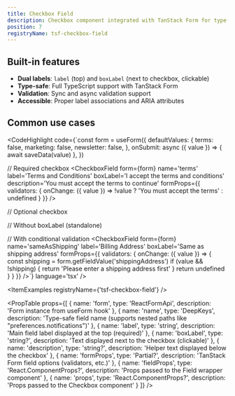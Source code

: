 ```yaml
---
title: Checkbox Field
description: Checkbox component integrated with TanStack Form for type-safe boolean field management. Features label and boxLabel props.
position: 7
registryName: tsf-checkbox-field
---
```


## Built-in features

- **Dual labels**: `label` (top) and `boxLabel` (next to checkbox, clickable)
- **Type-safe**: Full TypeScript support with TanStack Form
- **Validation**: Sync and async validation support
- **Accessible**: Proper label associations and ARIA attributes

## Common use cases

<CodeHighlight code={`const form = useForm({
  defaultValues: {
    terms: false,
    marketing: false,
    newsletter: false,
  },
  onSubmit: async ({ value }) => {
    await saveData(value)
  },
})

// Required checkbox
<CheckboxField
  form={form}
  name='terms'
  label='Terms and Conditions'
  boxLabel='I accept the terms and conditions'
  description='You must accept the terms to continue'
  formProps={{
    validators: {
      onChange: ({ value }) =>
        !value ? 'You must accept the terms' : undefined
    }
  }}
/>

// Optional checkbox
<CheckboxField
  form={form}
  name='marketing'
  label='Marketing'
  boxLabel='Send me promotional emails'
  description='Optional: Receive updates about new features'
/>

// Without boxLabel (standalone)
<CheckboxField
  form={form}
  name='newsletter'
  label='Enable Newsletter'
  description='Toggle newsletter subscription'
/>

// With conditional validation
<CheckboxField
  form={form}
  name='sameAsShipping'
  label='Billing Address'
  boxLabel='Same as shipping address'
  formProps={{
    validators: {
      onChange: ({ value }) => {
        const shipping = form.getFieldValue('shippingAddress')
        if (value && !shipping) {
          return 'Please enter a shipping address first'
        }
        return undefined
      }
    }
  }}
/>`} language='tsx' />

<ItemExamples registryName={'tsf-checkbox-field'} /> 

<PropTable props={[
  {
    name: 'form',
    type: 'ReactFormApi<TFormData>',
    description: 'Form instance from useForm hook'
  },
  {
    name: 'name',
    type: 'DeepKeys<TFormData>',
    description: 'Type-safe field name (supports nested paths like "preferences.notifications")'
  },
  {
    name: 'label',
    type: 'string',
    description: 'Main field label displayed at the top (required)'
  },
  {
    name: 'boxLabel',
    type: 'string?',
    description: 'Text displayed next to the checkbox (clickable)'
  },
  {
    name: 'description',
    type: 'string?',
    description: 'Helper text displayed below the checkbox'
  },
  {
    name: 'formProps',
    type: 'Partial<FieldOptions>?',
    description: 'TanStack Form field options (validators, etc.)'
  },
  {
    name: 'fieldProps',
    type: 'React.ComponentProps<typeof Field>?',
    description: 'Props passed to the Field wrapper component'
  },
  {
    name: 'props',
    type: 'React.ComponentProps<typeof Checkbox>?',
    description: 'Props passed to the Checkbox component'
  }
]} />
